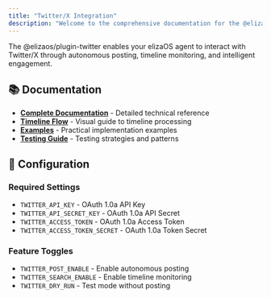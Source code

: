 ```yaml
---
title: "Twitter/X Integration"
description: "Welcome to the comprehensive documentation for the @elizaos/plugin-twitter package. This index provides organized access to all documentation resources."
---
```



The @elizaos/plugin-twitter enables your elizaOS agent to interact with Twitter/X through autonomous posting, timeline monitoring, and intelligent engagement.

## 📚 Documentation

- **[Complete Documentation](./complete-documentation)** - Detailed technical reference
- **[Timeline Flow](./timeline-flow)** - Visual guide to timeline processing
- **[Examples](./examples)** - Practical implementation examples
- **[Testing Guide](./testing-guide)** - Testing strategies and patterns

## 🔧 Configuration

### Required Settings
- `TWITTER_API_KEY` - OAuth 1.0a API Key
- `TWITTER_API_SECRET_KEY` - OAuth 1.0a API Secret
- `TWITTER_ACCESS_TOKEN` - OAuth 1.0a Access Token
- `TWITTER_ACCESS_TOKEN_SECRET` - OAuth 1.0a Token Secret

### Feature Toggles
- `TWITTER_POST_ENABLE` - Enable autonomous posting
- `TWITTER_SEARCH_ENABLE` - Enable timeline monitoring
- `TWITTER_DRY_RUN` - Test mode without posting